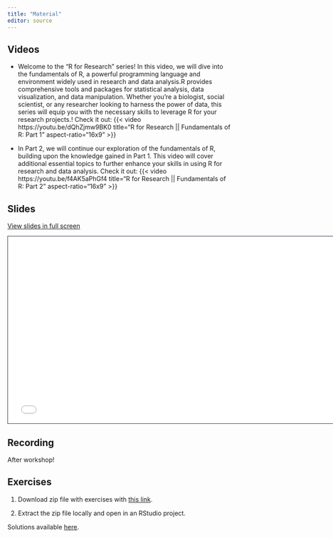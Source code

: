 ---
title: "Material"
editor: source
---


## Videos 
- Welcome to the "R for Research" series! In this video, we will dive into the fundamentals of R, a powerful programming language and environment widely used in research and data analysis.R provides comprehensive tools and packages for statistical analysis, data visualization, and data manipulation. Whether you're a biologist, social scientist, or any researcher looking to harness the power of data, this series will equip you with the necessary skills to leverage R for your research projects.! Check it out: {{< video https://youtu.be/dQhZjmw9BK0 title="R for Research || Fundamentals of R: Part 1" aspect-ratio="16x9" >}}

- In Part 2, we will continue our exploration of the fundamentals of R, building upon the knowledge gained in Part 1. This video will cover additional essential topics to further enhance your skills in using R for research and data analysis. Check it out: {{< video https://youtu.be/f4AK5aPhGf4 title="R for Research || Fundamentals of R: Part 2" aspect-ratio="16x9" >}}



## Slides

[View slides in full screen](/slides/index.html)

```{=html}
<iframe class="slide-deck" src="/slides/" height="420" width="747" style="border: 1px solid #2e3846;"></iframe>
```

## Recording
After workshop!

<!-- <iframe width="560" height="315" src="https://www.youtube.com/embed/p-diyV2E77o" title="YouTube video player" frameborder="0" allow="accelerometer; autoplay; clipboard-write; encrypted-media; gyroscope; picture-in-picture" allowfullscreen></iframe> -->

## Exercises

1. Download zip file with exercises with [this link](https://github.com/chirtaltraining/gtsummary4publichealth/raw/main/exercises/exercises.zip).

1. Extract the zip file locally and open in an RStudio project.

Solutions available [here](/exercises/solutions.html).